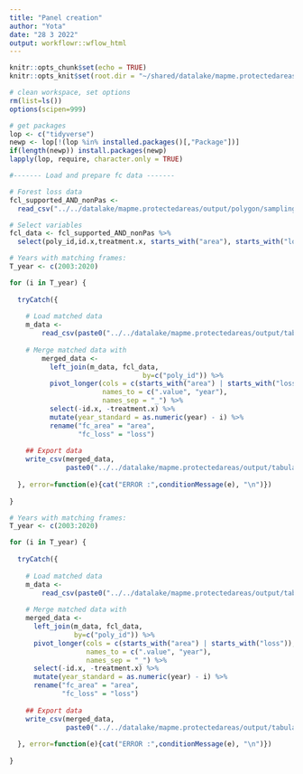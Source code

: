 ```yaml
---
title: "Panel creation"
author: "Yota"
date: "28 3 2022"
output: workflowr::wflow_html
---
```


```r
knitr::opts_chunk$set(echo = TRUE)
knitr::opts_knit$set(root.dir = "~/shared/datalake/mapme.protectedareas")
```


```r
# clean workspace, set options
rm(list=ls())
options(scipen=999)

# get packages
lop <- c("tidyverse")
newp <- lop[!(lop %in% installed.packages()[,"Package"])]
if(length(newp)) install.packages(newp)
lapply(lop, require, character.only = TRUE)

```

```r
#------- Load and prepare fc data -------

# Forest loss data
fcl_supported_AND_nonPas <-
  read_csv("../../datalake/mapme.protectedareas/output/polygon/sampling/fishnets/dec_08/gfw/gfw_10km_all.csv")

# Select variables
fcl_data <- fcl_supported_AND_nonPas %>% 
  select(poly_id,id.x,treatment.x, starts_with("area"), starts_with("loss"))
```

```r
# Years with matching frames:
T_year <- c(2003:2020)

for (i in T_year) {
  
  tryCatch({
  
    # Load matched data
    m_data <- 
        read_csv(paste0("../../datalake/mapme.protectedareas/output/tabular/regression_input/PSM/ps_matched_data_", i, ".csv"))
    
    # Merge matched data with 
        merged_data <- 
          left_join(m_data, fcl_data,
                                 by=c("poly_id")) %>% 
          pivot_longer(cols = c(starts_with("area") | starts_with("loss")),
                       names_to = c(".value", "year"),
                       names_sep = "_") %>% 
          select(-id.x, -treatment.x) %>% 
          mutate(year_standard = as.numeric(year) - i) %>% 
          rename("fc_area" = "area",
                 "fc_loss" = "loss")
        
    ## Export data
    write_csv(merged_data, 
              paste0("../../datalake/mapme.protectedareas/output/tabular/regression_input/PSM/ps_matched_panel_", i, ".csv"))
  
  }, error=function(e){cat("ERROR :",conditionMessage(e), "\n")})
    
}
```
```r
# Years with matching frames:
T_year <- c(2003:2020)

for (i in T_year) {
  
  tryCatch({
  
    # Load matched data
    m_data <- 
        read_csv(paste0("../../datalake/mapme.protectedareas/output/tabular/regression_input/CEM/ce_matched_data_", i, ".csv"))
        
    # Merge matched data with 
    merged_data <- 
      left_join(m_data, fcl_data,
                by=c("poly_id")) %>% 
      pivot_longer(cols = c(starts_with("area") | starts_with("loss")),
                   names_to = c(".value", "year"),
                   names_sep = "_") %>% 
      select(-id.x, -treatment.x) %>% 
      mutate(year_standard = as.numeric(year) - i) %>% 
      rename("fc_area" = "area",
             "fc_loss" = "loss")
    
    ## Export data
    write_csv(merged_data, 
              paste0("../../datalake/mapme.protectedareas/output/tabular/regression_input/CEM/ce_matched_panel_", i, ".csv"))
  
  }, error=function(e){cat("ERROR :",conditionMessage(e), "\n")})
    
}
```
